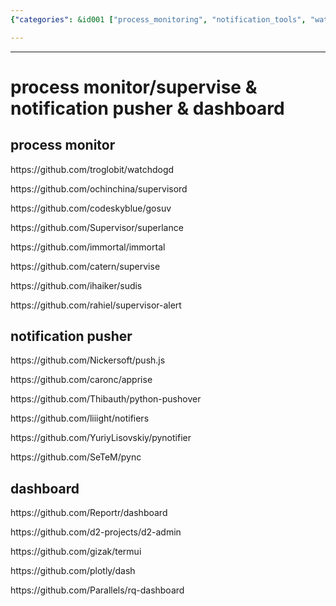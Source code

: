 ```yaml
---
{"categories": &id001 ["process_monitoring", "notification_tools", "watchdogd", "supervisord", "gosuv", "push.js", "apprise", "python-pushover", "dashboard_tools", "Reportr/dashboard", "d2-admin", "termui", "plotly/dash", "Parallels/rq-dashboard"], "category": "Process Monitoring", "date": "2023-09-26 13:12:34", "description": "This article discusses various process monitoring and notification tools like watchdogd, supervisord, gosuv, push.js, apprise, and python-pushover, as well as dashboard tools such as Reportr/dashboard, d2-admin, termui, plotly/dash, and Parallels/rq-dashboard.", "tags": *id001, "title": "Process Monitoring And Notification Tools: A Comprehensive List"}

---
```


------

# process monitor/supervise & notification pusher & dashboard

## process monitor

https://github.com/troglobit/watchdogd

https://github.com/ochinchina/supervisord

https://github.com/codeskyblue/gosuv

https://github.com/Supervisor/superlance

https://github.com/immortal/immortal

https://github.com/catern/supervise

https://github.com/ihaiker/sudis

https://github.com/rahiel/supervisor-alert

## notification pusher

https://github.com/Nickersoft/push.js

https://github.com/caronc/apprise

https://github.com/Thibauth/python-pushover

https://github.com/liiight/notifiers

https://github.com/YuriyLisovskiy/pynotifier

https://github.com/SeTeM/pync

## dashboard

https://github.com/Reportr/dashboard

https://github.com/d2-projects/d2-admin

https://github.com/gizak/termui

https://github.com/plotly/dash

https://github.com/Parallels/rq-dashboard

